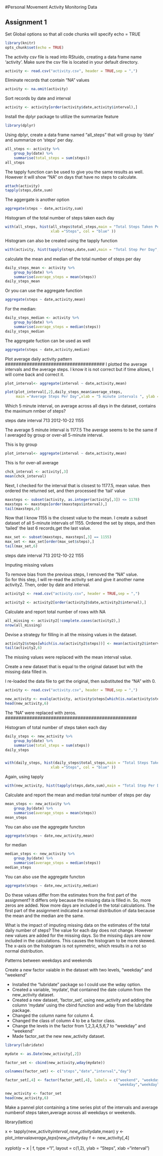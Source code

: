 #Personal Movement Activity Monitoring Data

## Assignment 1

Set Global options so that all code chunks will specify echo = TRUE

```r
library(knitr)
opts_chunk$set(echo = TRUE)
```

The activity csv file is read into RStuido, creating a data frame name 'activity'. 
Make sure the csv file is located in your default directory. 

```r
activity <- read.csv("activity.csv", header = TRUE,sep = ",")
```

Eliminate records that contain “NA” values 

```r
activity <- na.omit(activity)
```

Sort records by date and interval

```r
activity <- activity[order(activity$date,activity$interval),]
```

Install the dplyr package to utilize the summarize feature

```r
library(dplyr)
```

Using dplyr, create a data frame  named "all_steps" that  will group by ‘date’ 
and summarize on ‘steps’ per day.

```r
all_steps <- activity %>%
    group_by(date) %>%
    summarise(total_steps = sum(steps))
all_steps
```

The tapply function can be used to give you the same results as well. 
However it will show "NA" on days that have no steps to calculate.

```r
attach(activity)
tapply(steps,date,sum)
```

The aggergate is another option
```r
aggregate(steps ~ date,activity,sum)
```

########################################

Histogram of the total number of steps taken each day

```r
with(all_steps, hist(all_steps$total_steps,main = "Total Steps Taken Per Day",
                     xlab ="Steps", col = "blue" ))

```

Histogram can also be created using the tapply function

```r
with(activity, hist(tapply(steps,date,sum),main = "Total Step Per Day",xlab = "Steps", col = "green"))

```

calculate the mean and median of the total number of steps per day

```r
daily_steps_mean <- activity %>%
    group_by(date) %>%
    summarise(average_steps = mean(steps))
daily_steps_mean
```

Or you can use the aggregate function

```r
aggregate(steps ~ date,activity,mean)
```
For the median:

```r
daily_steps_median <- activity %>%
    group_by(date) %>%
    summarise(average_steps = median(steps))
daily_steps_median
```
The aggregate fuction can be used as well

```r
aggregate(steps ~ date,activity,median)
```


Plot average daily activity pattern
#####################################
I plotted the average intervals and the average steps.  I know it is not correct but 
if time allows, I will come back and correct it. 

```r
plot_interval<- aggregate(interval ~ date,activity,mean)

plot(plot_interval[,2],daily_steps_mean$average_steps,
     main ="Average Steps Per Day",xlab = "5 minute intervals ", ylab = "Steps", type='l' )

```

#####################################
Which 5 minute  interval, on average across all days in the dataset, 
contains the maximum nmber of steps?

steps       date    interval
713     2012-10-22     1155

The average 5 minute interval is 1177.5
The average seems to be the same if I averaged by group or over-all 5-minute interval.

This is by group
```r
plot_interval<- aggregate(interval ~ date,activity,mean)
```

This is for over-all average
```r
chck_interval <- activity[,3]
mean(chck_interval)
```

Next, I checked for the interval that is closest to 1177.5, mean value.
then ordered the returned set, and then processed the 'tail' value 
```r
maxsteps <- subset(activity, as.integer(activity[,3]) <= 1178)
maxsteps <- maxsteps[order(maxsteps$interval),]
tail(maxsteps,6)
```

Now that I know 1155 is the closest value to the mean.
I create a subset dataset of all 5-minute intervals of 1155.
Ordered the set by steps, and then 'tailed' the last 6 records,get the last value. 
```r
max_set <- subset(maxsteps, maxsteps[,3] == 1155)
max_set <- max_set[order(max_set$steps),]
tail(max_set,6)
```
 steps       date   interval
713     2012-10-22     1155

################################################
Imputing missing values

To remove bias from the previous steps, I removed the “NA” value.  
So for this step, I will re-read the activity set and give it another name activity2. 
Then, order by date and interval.

```r
activity2 <- read.csv("activity.csv", header = TRUE,sep = ",")

activity2 <- activity2[order(activity2$date,activity2$interval),]
```

Calculate and report total number of rows with NA
```r
all_missing <- activity2[!complete.cases(activity2),]
nrow(all_missing)
```
################################################
Devise a strategy for filling in all the missing values in the dataset.

```r
activity2$steps[which(is.na(activity2$steps))] <- mean(activity2$interval)
tail(activity2,6)
```
The missing values were replaced with the mean interval value.

###############################################

Create a new dataset that is equal to the original dataset 
but with the missing data filled in.

I re-loaded the data file to get the original, then substituted the "NA" 
with 0.

```r
activity <- read.csv("activity.csv", header = TRUE,sep = ",")

new_activity <- evalq(activity, activity$steps[which(is.na(activity$steps))] <- 0)
head(new_activity,6)
```
The "NA" were replaced with zeros.
#################################################

Histogram of total number of steps taken each day

```r
daily_steps <- new_activity %>%
    group_by(date) %>%
    summarise(total_steps = sum(steps))
daily_steps


with(daily_steps, hist(daily_steps$total_steps,main = "Total Steps Taken Per Day",
                     xlab ="Steps", col = "blue" ))

```

Again, using tapply

```r

with(new_activity, hist(tapply(steps,date,sum),main = "Total Step Per Day",xlab = "Steps", col = "green"))

```

Calculate and report the mean and median total number of steps per day

```r
mean_steps <- new_activity %>%
    group_by(date) %>%
    summarise(average_steps = mean(steps))
mean_steps
```

You can also use the aggregate functon

```r
aggregate(steps ~ date,new_activity,mean)
```
for median
```r
median_steps <- new_activity %>%
    group_by(date) %>%
    summarise(average_steps = median(steps))
median_steps
```

You can also use the aggregate functon
```r
aggregate(steps ~ date,new_activity,median)
```

Do these values differ from the estimates from the first part of the assignment?  It differs only because the missing data is filled in.  So, more zeros are added.  Now more days are included in the total calculations.   The first part of the assignment indicated a normal distribution of data because the mean and the median are the same.  

What is the impact of imputing missing data on the estimates of the total daily number of steps?
The value for each day does not change.  However new values are added for the missing days.  So the missing days are now included in the calculations. This causes the histogram to be more skewed.  The x-axis on the histogram is not symmetric, which results in a not so normal distribution.

#############################################
Patterns between weekdays and weekends

Create a new factor vaiable in the dataset with two levels, "weekday" and "weekend"

-    Installed the “lubridate” package  so I could use the wday option. 
-	 Created a variable, ‘mydate’, that contained the date column from the new_activity dataset.
-	 Created a new dataset, ’factor_set’, using new_activity and adding the column ‘mydate’ 
    using the cbind function and  wday from the lubridate package. 
-	Changed the column name for column 4.
-	Changed the class of column 4 to be a factor class. 
-	Change the levels in the factor from 1,2,3,4,5,6,7 to “weekday” and “weekend” 
-	Made factor_set the new new_activity dataset. 

```r
library(lubridate)

mydate <- as.Date(new_activity[,2])

factor_set <- cbind(new_activity,wday(mydate))

colnames(factor_set) <- c("steps","date","interval","day")

factor_set[,4] <- factor(factor_set[,4], labels = c("weekend", "weekday","weekday",
                                                    "weekday","weekday","weekday","weekend"))

new_activity <- factor_set
head(new_activity,6)
```

Make a pannel plot containing a time series plot of the intervals and average numberof steps
taken,average across all weekdays or weekends.

library(lattice)

x <- tapply(new_activity$interval,new_activity$date,mean)
y <- plot_interval$average_steps[new_activity$day 
f <- new_activity[,4]

xyplot(y ~ x | f, type ="l", layout = c(1,2), ylab = "Steps", xlab ="interval")


